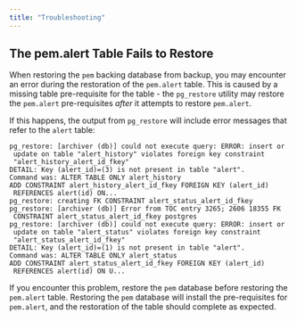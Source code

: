 ```yaml
---
title: "Troubleshooting"
---
```


<div id="Troubleshooting" class="registered_link"></div>

## The pem.alert Table Fails to Restore

When restoring the `pem` backing database from backup, you may encounter an error during the restoration of the `pem.alert` table. This is caused by a missing table pre-requisite for the table - the `pg_restore` utility may restore the `pem.alert` pre-requisites *after* it attempts to restore `pem.alert`.

If this happens, the output from `pg_restore` will include error messages that refer to the `alert` table:

```
pg_restore: [archiver (db)] could not execute query: ERROR: insert or
 update on table "alert_history" violates foreign key constraint
 "alert_history_alert_id_fkey"
DETAIL: Key (alert_id)=(3) is not present in table "alert".
Command was: ALTER TABLE ONLY alert_history
ADD CONSTRAINT alert_history_alert_id_fkey FOREIGN KEY (alert_id)
 REFERENCES alert(id) ON...
pg_restore: creating FK CONSTRAINT alert_status_alert_id_fkey
pg_restore: [archiver (db)] Error from TOC entry 3265; 2606 18355 FK
 CONSTRAINT alert_status_alert_id_fkey postgres
pg_restore: [archiver (db)] could not execute query: ERROR: insert or
 update on table "alert_status" violates foreign key constraint
 "alert_status_alert_id_fkey"
DETAIL: Key (alert_id)=(1) is not present in table "alert".
Command was: ALTER TABLE ONLY alert_status
ADD CONSTRAINT alert_status_alert_id_fkey FOREIGN KEY (alert_id)
 REFERENCES alert(id) ON U...
```

If you encounter this problem, restore the `pem` database before restoring the `pem.alert` table. Restoring the `pem` database will install the pre-requisites for `pem.alert`, and the restoration of the table should complete as expected.
